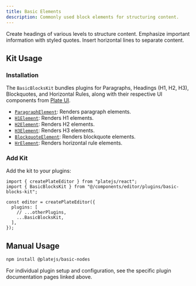 ```yaml
---
title: Basic Elements
description: Commonly used block elements for structuring content.
---
```


<Cards>

<Card icon="heading" title="Heading" href="/docs/heading">
  Create headings of various levels to structure content.
</Card>

<Card icon="blockquote" title="Blockquote" href="/docs/blockquote">
  Emphasize important information with styled quotes.
</Card>

<Card icon="horizontal-rule" title="Horizontal Rule" href="/docs/horizontal-rule">
  Insert horizontal lines to separate content.
</Card>

</Cards>

<ComponentPreview name="basic-blocks-demo" />

## Kit Usage

<Steps>

### Installation

The `BasicBlocksKit` bundles plugins for Paragraphs, Headings (H1, H2, H3), Blockquotes, and Horizontal Rules, along with their respective UI components from [Plate UI](/docs/installation/plate-ui).

<ComponentSource name="basic-blocks-kit" />

- [`ParagraphElement`](/docs/components/paragraph-node): Renders paragraph elements.
- [`H1Element`](/docs/components/heading-node): Renders H1 elements.
- [`H2Element`](/docs/components/heading-node): Renders H2 elements.
- [`H3Element`](/docs/components/heading-node): Renders H3 elements.
- [`BlockquoteElement`](/docs/components/blockquote-node): Renders blockquote elements.
- [`HrElement`](/docs/components/hr-node): Renders horizontal rule elements.

### Add Kit

Add the kit to your plugins:

```tsx
import { createPlateEditor } from "platejs/react";
import { BasicBlocksKit } from "@/components/editor/plugins/basic-blocks-kit";

const editor = createPlateEditor({
  plugins: [
    // ...otherPlugins,
    ...BasicBlocksKit,
  ],
});
```

</Steps>

## Manual Usage

```bash
npm install @platejs/basic-nodes
```

For individual plugin setup and configuration, see the specific plugin documentation pages linked above.
